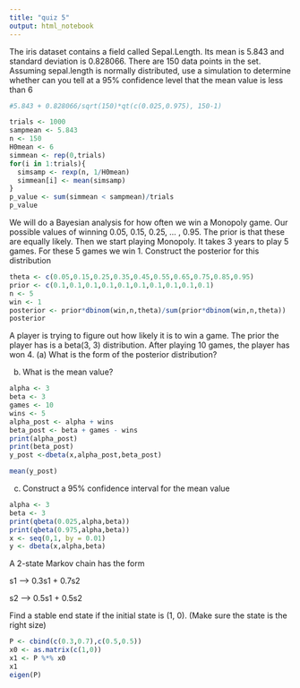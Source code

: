 ```yaml
---
title: "quiz 5"
output: html_notebook
---
```

The iris dataset contains a field called Sepal.Length.  Its mean is 5.843 and standard deviation is 0.828066.  There are 150 data points in the set.  Assuming sepal.length is normally distributed, use a simulation to determine whether can you tell at a 95% confidence level that the mean value is less than 6
```r


#5.843 + 0.828066/sqrt(150)*qt(c(0.025,0.975), 150-1)

trials <- 1000
sampmean <- 5.843
n <- 150
H0mean <- 6
simmean <- rep(0,trials)
for(i in 1:trials){
  simsamp <- rexp(n, 1/H0mean)
  simmean[i] <- mean(simsamp)
}
p_value <- sum(simmean < sampmean)/trials
p_value
```




We will do a Bayesian analysis for how often we win a Monopoly game.  Our possible values of winning 0.05, 0.15, 0.25, ... , 0.95.  The prior is that these are equally likely.  Then we start playing Monopoly.  It takes 3 years to play 5 games.  For these 5 games we win 1.  Construct the posterior for this distribution
```r
theta <- c(0.05,0.15,0.25,0.35,0.45,0.55,0.65,0.75,0.85,0.95)
prior <- c(0.1,0.1,0.1,0.1,0.1,0.1,0.1,0.1,0.1,0.1)
n <- 5
win <- 1
posterior <- prior*dbinom(win,n,theta)/sum(prior*dbinom(win,n,theta))
posterior

```


A player is trying to figure out how likely it is to win a game.  The prior the player has is a beta(3, 3) distribution.  After playing 10 games, the player has won 4.
(a) What is the form of the posterior distribution?

(b) What is the mean value?
```r
alpha <- 3
beta <- 3
games <- 10
wins <- 5
alpha_post <- alpha + wins
beta_post <- beta + games - wins
print(alpha_post)
print(beta_post)
y_post <-dbeta(x,alpha_post,beta_post)

mean(y_post)
```


(c) Construct a 95% confidence interval for the mean value
```r
alpha <- 3
beta <- 3
print(qbeta(0.025,alpha,beta))
print(qbeta(0.975,alpha,beta))
x <- seq(0,1, by = 0.01)
y <- dbeta(x,alpha,beta)
```





A 2-state Markov chain has the form

s1 --> 0.3s1 + 0.7s2

s2 --> 0.5s1 + 0.5s2

Find a stable end state if the initial state is (1, 0).  (Make sure the state is the right size)
```r
P <- cbind(c(0.3,0.7),c(0.5,0.5))
x0 <- as.matrix(c(1,0)) 
x1 <- P %*% x0
x1
eigen(P)
```












